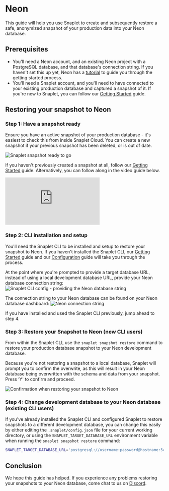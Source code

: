 # Neon

This guide will help you use Snaplet to create and subsequently restore a safe, anonymized snapshot of your production data into your Neon database.

## Prerequisites

- You'll need a Neon account, and an existing Neon project with a PostgreSQL database, and that database's connection string. If you haven't set this up yet, Neon has a [tutorial](https://neon.tech/docs/tutorial/project-setup) to guide you through the getting started process.
- You'll need a Snaplet account, and you'll need to have connected to your existing production database and captured a snapshot of it. If you're new to Snaplet, you can follow our [Getting Started](/getting-started/quick-start/snapshot) guide.

## Restoring your snapshot to Neon

### Step 1: Have a snapshot ready
Ensure you have an active snapshot of your production database - it's easiest to check this from inside Snaplet Cloud. You can create a new snapshot if your previous snapshot has been deleted, or is out of date.

![Snaplet snapshot ready to go](/recipes/neon/00-snaplet-snapshot.png)

If you haven't previously created a snapshot at all, follow our [Getting Started](/getting-started/quick-start/snapshot) guide. Alternatively, you can follow along in the video guide below.

<div style={{"position":"relative","paddingBottom":"64.98194945848375%","height":"0"}}>
  <iframe src="https://www.loom.com/embed/26f6aae49d8b425fb31358664d17e8a6" frameborder="0" webkitallowfullscreen mozallowfullscreen allowfullscreen style={{"position":"absolute","top":"0","left":"0","width":"100%","height":"100%"}}>
  </iframe>
</div>


### Step 2: CLI installation and setup

You'll need the Snaplet CLI to be installed and setup to restore your snapshot to Neon. If you haven't installed the Snaplet CLI, our [Getting Started](/getting-started/quick-start/snapshot) guide and our [Configuration](/reference/configuration) guide will take you through the process.

At the point where you're prompted to provide a target database URL, instead of using a local development database URL, provide your Neon database connection string:
![Snaplet CLI config - providing the Neon database string](/recipes/neon/01-snaplet-cli.png)


The connection string to your Neon database can be found on your Neon database dashboard:
![Neon connection string](/recipes/neon/02-neon-conn.png)

If you have installed and used the Snaplet CLI previously, jump ahead to step 4.


### Step 3: Restore your Snapshot to Neon (new CLI users)
From within the Snaplet CLI, use the `snaplet snapshot restore` command to restore your production database snapshot to your Neon development database.

Because you're not restoring a snapshot to a local database, Snaplet will prompt you to confirm the overwrite, as this will result in your Neon database being overwritten with the schema and data from your snapshot. Press ‘Y' to confirm and proceed.

![Confirmation when restoring your snapshot to Neon](/recipes/neon/03-restore-setup.png)


### Step 4: Change development database to your Neon database (existing CLI users)

If you've already installed the Snaplet CLI and configured Snaplet to restore snapshots to a different development database, you can change this easily by either editing the `.snaplet/config.json` file for your current working directory, or using the `SNAPLET_TARGET_DATABASE_URL` environment variable when running the `snaplet snapshot restore` command:

```bash >_&nbsp;terminal
SNAPLET_TARGET_DATABASE_URL='postgresql://username:password@hostname:5432/database_name' snaplet ss restore
```

## Conclusion
We hope this guide has helped. If you experience any problems restoring your snapshots to your Neon database, come chat to us on [Discord](https://app.snaplet.dev/chat).
